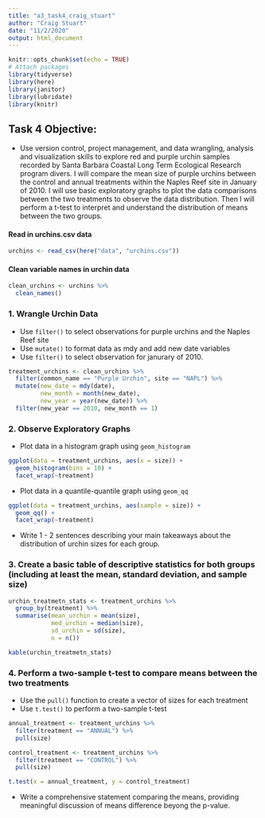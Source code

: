 ```yaml
---
title: "a3_task4_craig_stuart"
author: "Craig Stuart"
date: "11/2/2020"
output: html_document
---
```


```r
knitr::opts_chunk$set(echo = TRUE)
# Attach packages 
library(tidyverse)
library(here)
library(janitor)
library(lubridate)
library(knitr)
```

## Task 4 Objective: 
- Use version control, project management, and data wrangling, analysis and visualization skills to explore red and purple urchin samples recorded by Santa Barbara Coastal Long Term Ecological Research program divers. I will compare the mean size of purple urchins between the control and annual treatments within the Naples Reef site in January of 2010. I will use basic exploratory graphs to plot the data comparisons between the two treatments to observe the data distribution. Then I will perform a t-test to interpret and understand the distribution of means between the two groups. 

#### Read in urchins.csv data
```r
urchins <- read_csv(here("data", "urchins.csv"))
```

#### Clean variable names in urchin data
```r
clean_urchins <- urchins %>% 
  clean_names()
```

### 1. Wrangle Urchin Data
- Use `filter()` to select observations for purple urchins and the Naples Reef site
- Use `mutate()` to format data as mdy and add new date variables
- Use `filter()` to select observation for janurary of 2010.

```r
treatment_urchins <- clean_urchins %>% 
  filter(common_name == "Purple Urchin", site == "NAPL") %>% 
  mutate(new_date = mdy(date),
         new_month = month(new_date),
         new_year = year(new_date)) %>% 
  filter(new_year == 2010, new_month == 1)
```

### 2. Observe Exploratory Graphs
- Plot data in a histogram graph using `geom_histogram` 

```r
ggplot(data = treatment_urchins, aes(x = size)) +
  geom_histogram(bins = 10) +
  facet_wrap(~treatment)
```

- Plot data in a quantile-quantile graph using `geom_qq`

```r
ggplot(data = treatment_urchins, aes(sample = size)) +
  geom_qq() +
  facet_wrap(~treatment)
```

- Write 1 - 2 sentences describing your main takeaways about the distribution of urchin sizes for each group.




### 3. Create a basic table of descriptive statistics for both groups (including at least the mean, standard deviation, and sample size)

```r
urchin_treatmetn_stats <- treatment_urchins %>% 
  group_by(treatment) %>% 
  summarise(mean_urchin = mean(size),
            med_urchin = median(size),
            sd_urchin = sd(size),
            n = n())

kable(urchin_treatmetn_stats)
```

### 4. Perform a two-sample t-test to compare means between the two treatments
- Use the `pull()` function to create a vector of sizes for each treatment
- Use `t.test()` to perform a two-sample t-test

```r
annual_treatment <- treatment_urchins %>% 
  filter(treatment == "ANNUAL") %>% 
  pull(size)

control_treatment <- treatment_urchins %>% 
  filter(treatment == "CONTROL") %>% 
  pull(size)

t.test(x = annual_treatment, y = control_treatment)
```

- Write a comprehensive statement comparing the means, providing meaningful discussion of means difference beyong the p-value. 









